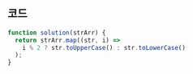 ## 코드

```js
function solution(strArr) {
  return strArr.map((str, i) =>
    i % 2 ? str.toUpperCase() : str.toLowerCase()
  );
}
```
